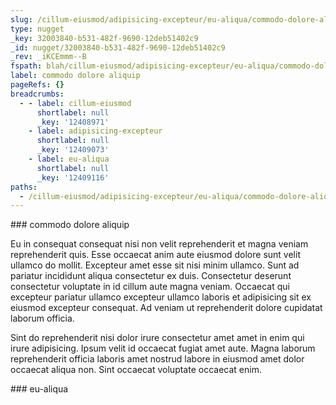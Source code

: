 ```yaml
---
slug: /cillum-eiusmod/adipisicing-excepteur/eu-aliqua/commodo-dolore-aliquip
type: nugget
_key: 32003840-b531-482f-9690-12deb51402c9
_id: nugget/32003840-b531-482f-9690-12deb51402c9
_rev: _iKCEmmm--B
fspath: blah/cillum-eiusmod/adipisicing-excepteur/eu-aliqua/commodo-dolore-aliquip.md
label: commodo dolore aliquip
pageRefs: {}
breadcrumbs:
  - - label: cillum-eiusmod
      shortlabel: null
      _key: '12408971'
    - label: adipisicing-excepteur
      shortlabel: null
      _key: '12409073'
    - label: eu-aliqua
      shortlabel: null
      _key: '12409116'
paths:
  - /cillum-eiusmod/adipisicing-excepteur/eu-aliqua/commodo-dolore-aliquip
---
```


<NuggetArea>
<Nugget slug="/cillum-eiusmod/adipisicing-excepteur/eu-aliqua/commodo-dolore-aliquip" type="nugget" _key="32003840-b531-482f-9690-12deb51402c9" _id="nugget/32003840-b531-482f-9690-12deb51402c9" _rev="_iKCEmmm--B" fspath="blah/cillum-eiusmod/adipisicing-excepteur/eu-aliqua/commodo-dolore-aliquip.md" label="commodo dolore aliquip" paths="/cillum-eiusmod/adipisicing-excepteur/eu-aliqua/commodo-dolore-aliquip">
<NuggetBody>
### commodo dolore aliquip

Eu in consequat consequat nisi non velit reprehenderit et magna veniam reprehenderit quis. Esse occaecat anim aute eiusmod dolore sunt velit ullamco do mollit. Excepteur amet esse sit nisi minim ullamco. Sunt ad pariatur incididunt aliqua consectetur ex duis. Consectetur deserunt consectetur voluptate in id cillum aute magna veniam. Occaecat qui excepteur pariatur ullamco excepteur ullamco laboris et adipisicing sit ex eiusmod excepteur consequat. Ad veniam ut reprehenderit dolore cupidatat laborum officia.

Sint do reprehenderit nisi dolor irure consectetur amet amet in enim qui irure adipisicing. Ipsum velit id occaecat fugiat amet aute. Magna laborum reprehenderit officia laboris amet nostrud labore in eiusmod amet dolor occaecat aliqua non. Sint occaecat voluptate occaecat enim.

</NuggetBody>
<Breadcrumbs>
<Crumbs>
<Crumb _key="12408971" label="cillum-eiusmod" /><Crumb _key="12409073" label="adipisicing-excepteur" /><Crumb _key="12409116" label="eu-aliqua" />
</Crumbs>
</Breadcrumbs>
</Nugget>

<NuggetsInbound>
</NuggetsInbound>
<NuggetsOutbound>
</NuggetsOutbound>
</NuggetArea>
<PassagesInbound>
<Passage direction="inbound" type="passage" _key="12409116" _id="passage/12409116" _rev="_iKCEmmm--A" label="eu-aliqua" passage="eu-aliqua" fspath="blah/cillum-eiusmod/adipisicing-excepteur/eu-aliqua" paths="/cillum-eiusmod/adipisicing-excepteur/eu-aliqua" slug="/cillum-eiusmod/adipisicing-excepteur/eu-aliqua">
<NuggetBody>
### eu-aliqua

</NuggetBody>
<Breadcrumbs>
<Crumbs>
<Crumb _key="12408971" label="cillum-eiusmod" /><Crumb _key="12409073" label="adipisicing-excepteur" />
</Crumbs>
</Breadcrumbs>
</Passage>

</PassagesInbound>
<PassagesOutbound>
</PassagesOutbound>